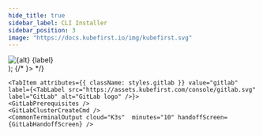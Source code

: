 ```yaml
---
hide_title: true
sidebar_label: CLI Installer
sidebar_position: 3
image: "https://docs.kubefirst.io/img/kubefirst.svg"
---
```



  <div className="git-tab">
    <img src={imgSrc} alt={alt} />
    <span>{label}</span>
  </div>
);

<CLI />
<CommonCloudPrerequisites />
<K3sCloudPrerequisites />

<Tabs groupId="git_provider" defaultValue="gitlab" queryString>
  <!-- markdownlint-disable MD049 -->
  {/*<Tabs groupId="git_provider" defaultValue="github" queryString>
  <TabItem attributes={{ className: styles.github }} value="github" label={<TabLabel src="https://assets.kubefirst.com/console/github.svg" label="GitHub" alt="GitHub logo" />}>
    <GitHubPrerequisites />
    <GitHubClusterCreateCmd />
    <CommonTerminalOutput cloud="K3s"  minutes="10" handoffScreen={GitHubHandoffScreen} />
  </TabItem>*/}

    <TabItem attributes={{ className: styles.gitlab }} value="gitlab" label={<TabLabel src="https://assets.kubefirst.com/console/gitlab.svg" label="GitLab" alt="GitLab logo" />}>
    <GitLabPrerequisites />
    <GitLabClusterCreateCmd />
    <CommonTerminalOutput cloud="K3s"  minutes="10" handoffScreen={GitLabHandoffScreen} />
  </TabItem>

</Tabs>

<CommonRootCredentialsCmd cloud="k3s" />
<CommonClusterConnectivity />
